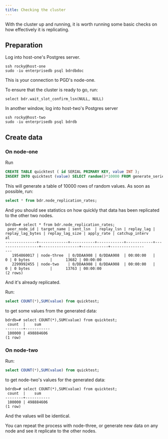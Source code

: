 ```yaml
---
title: Checking the cluster
---
```


With the cluster up and running, it is worth running some basic checks on how effectively it is replicating.

## Preparation

Log into host-one's Postgres server.

```
ssh rocky@host-one
sudo -iu enterprisedb psql bdrdbdoc
```

This is your connection to PGD's node-one.

To ensure that the cluster is ready to go, run: 

```
select bdr.wait_slot_confirm_lsn(NULL, NULL)
```


In another window, log into host-two's Postgres server

```
ssh rocky@host-two
sudo -iu enterprisedb psql bdrdb
```

## Create data

### On node-one

Run

```sql
CREATE TABLE quicktest ( id SERIAL PRIMARY KEY, value INT ); 
INSERT INTO quicktest (value) SELECT random()*10000 FROM generate_series(1,10000);
```

This will generate a table of 10000 rows of random values. As soon as possible, run:

```sql
select * from bdr.node_replication_rates;
```

And you should see statistics on how quickly that data has been replicated to the other two nodes.

```console
bdrdb=# select * from bdr.node_replication_rates;
 peer_node_id | target_name | sent_lsn  | replay_lsn | replay_lag | replay_lag_bytes | replay_lag_size | apply_rate | catchup_interv
al
--------------+-------------+-----------+------------+------------+------------------+-----------------+------------+---------------
---
   1954860017 | node-three  | 0/DDAA908 | 0/DDAA908  | 00:00:00   |                0 | 0 bytes         |      13682 | 00:00:00
   2299992455 | node-two    | 0/DDAA908 | 0/DDAA908  | 00:00:00   |                0 | 0 bytes         |      13763 | 00:00:00
(2 rows)
```

And it's already replicated. 

Run:

```sql
select COUNT(*),SUM(value) from quicktest;
```

to get some values from the generated data:

```
bdrdb=# select COUNT(*),SUM(value) from quicktest;
 count  |    sum
--------+-----------
 100000 | 498884606
(1 row)
```

### On node-two

Run:

```sql
select COUNT(*),SUM(value) from quicktest;
```

to get node-two's values for the generated data:

```
bdrdb=# select COUNT(*),SUM(value) from quicktest;
 count  |    sum
--------+-----------
 100000 | 498884606
(1 row)
```

And the values will be identical.

You can repeat the process with node-three, or generate new data on any node and see it replicate to the other nodes.

